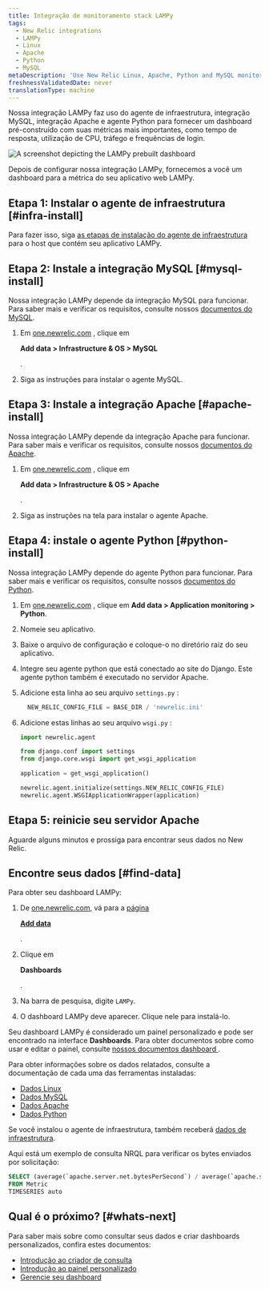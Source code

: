 ```yaml
---
title: Integração de monitoramento stack LAMPy
tags:
  - New Relic integrations
  - LAMPy
  - Linux
  - Apache
  - Python
  - MySQL
metaDescription: 'Use New Relic Linux, Apache, Python and MySQL monitoring to get a dashboard with metrics from your LAMPy application.'
freshnessValidatedDate: never
translationType: machine
---
```



Nossa integração LAMPy faz uso do agente de infraestrutura, integração MySQL, integração Apache e agente Python para fornecer um dashboard pré-construído com suas métricas mais importantes, como tempo de resposta, utilização de CPU, tráfego e frequências de login.

<img
  title="Lampy dashboard"
  alt="A screenshot depicting the LAMPy prebuilt dashboard"
  src={infrastructureLampyDashboard}
/>

<figcaption>
  Depois de configurar nossa integração LAMPy, fornecemos a você um dashboard para a métrica do seu aplicativo web LAMPy.
</figcaption>

## Etapa 1: Instalar o agente de infraestrutura [#infra-install]

Para fazer isso, siga [as etapas de instalação do agente de infraestrutura](/docs/infrastructure/install-infrastructure-agent/linux-installation/install-infrastructure-monitoring-agent-linux) para o host que contém seu aplicativo LAMPy.

## Etapa 2: Instale a integração MySQL [#mysql-install]

Nossa integração LAMPy depende da integração MySQL para funcionar. Para saber mais e verificar os requisitos, consulte nossos [documentos do MySQL](/install/mysql/).

1. Em [one.newrelic.com](https://one.newrelic.com) , clique em

   <DNT>**Add data > Infrastructure & OS > MySQL**</DNT>

   .

2. Siga as instruções para instalar o agente MySQL.

## Etapa 3: Instale a integração Apache [#apache-install]

Nossa integração LAMPy depende da integração Apache para funcionar. Para saber mais e verificar os requisitos, consulte nossos [documentos do Apache](/docs/infrastructure/host-integrations/host-integrations-list/apache-monitoring-integration/).

1. Em [one.newrelic.com](https://one.newrelic.com) , clique em

   <DNT>**Add data > Infrastructure & OS > Apache**</DNT>

   .

2. Siga as instruções na tela para instalar o agente Apache.

## Etapa 4: instale o agente Python [#python-install]

Nossa integração LAMPy depende do agente Python para funcionar. Para saber mais e verificar os requisitos, consulte nossos [documentos do Python](/docs/apm/agents/python-agent/getting-started/introduction-new-relic-python/).

1. Em [one.newrelic.com](https://one.newrelic.com) , clique em <DNT>**Add data > Application monitoring > Python**</DNT>.

2. Nomeie seu aplicativo.

3. Baixe o arquivo de configuração e coloque-o no diretório raiz do seu aplicativo.

4. Integre seu agente python que está conectado ao site do Django. Este agente python também é executado no servidor Apache.

5. Adicione esta linha ao seu arquivo `settings.py` :

   ```py
     NEW_RELIC_CONFIG_FILE = BASE_DIR / 'newrelic.ini'
   ```

6. Adicione estas linhas ao seu arquivo `wsgi.py` :

   ```py
   import newrelic.agent

   from django.conf import settings 
   from django.core.wsgi import get_wsgi_application

   application = get_wsgi_application()

   newrelic.agent.initialize(settings.NEW_RELIC_CONFIG_FILE)
   newrelic.agent.WSGIApplicationWrapper(application)

   ```

## Etapa 5: reinicie seu servidor Apache

Aguarde alguns minutos e prossiga para encontrar seus dados no New Relic.

## Encontre seus dados [#find-data]

Para obter seu dashboard LAMPy:

1. De [one.newrelic.com](https://one.newrelic.com), vá para a [página](https://one.newrelic.com/marketplace)

   <DNT>[**Add data**](https://one.newrelic.com/marketplace)</DNT>

   [ ](https://one.newrelic.com/marketplace).

2. Clique em

   <DNT>**Dashboards**</DNT>

   .

3. Na barra de pesquisa, digite `LAMPy`.

4. O dashboard LAMPy deve aparecer. Clique nele para instalá-lo.

Seu dashboard LAMPy é considerado um painel personalizado e pode ser encontrado na interface <DNT>**Dashboards**</DNT>. Para obter documentos sobre como usar e editar o painel, consulte [nossos documentos dashboard ](/docs/query-your-data/explore-query-data/dashboards/introduction-dashboards).

Para obter informações sobre os dados relatados, consulte a documentação de cada uma das ferramentas instaladas:

* [Dados Linux](/docs/infrastructure/install-infrastructure-agent/linux-installation/install-infrastructure-monitoring-agent-linux/)
* [Dados MySQL](/install/mysql/#metrics)
* [Dados Apache](/docs/infrastructure/host-integrations/host-integrations-list/apache-monitoring-integration/)
* [Dados Python](/docs/apm/agents/python-agent/getting-started/introduction-new-relic-python/)

Se você instalou o agente de infraestrutura, também receberá [dados de infraestrutura](/docs/infrastructure/manage-your-data/data-instrumentation/default-infrastructure-monitoring-data/#infrastructure-events).

Aqui está um exemplo de consulta NRQL para verificar os bytes enviados por solicitação:

```sql
SELECT (average(`apache.server.net.bytesPerSecond`) / average(`apache.server.net.requestsPerSecond`)) as 'Bytes sent per request' 
FROM Metric 
TIMESERIES auto
```

## Qual é o próximo? [#whats-next]

Para saber mais sobre como consultar seus dados e criar dashboards personalizados, confira estes documentos:

* [Introdução ao criador de consulta](/docs/query-your-data/explore-query-data/query-builder/introduction-query-builder)
* [Introdução ao painel personalizado](/docs/query-your-data/explore-query-data/dashboards/introduction-dashboards)
* [Gerencie seu dashboard](/docs/query-your-data/explore-query-data/dashboards/manage-your-dashboard)